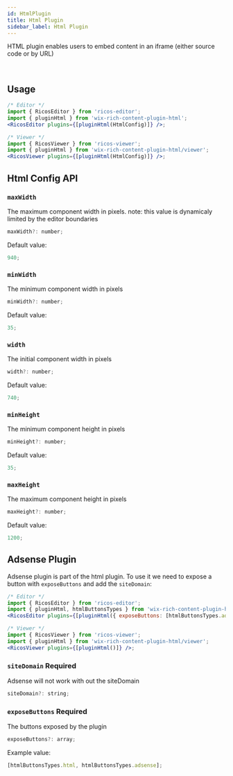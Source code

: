 ```yaml
---
id: HtmlPlugin
title: Html Plugin
sidebar_label: Html Plugin
---
```



HTML plugin enables users to embed content in an iframe (either source code or by URL)

<div className="card">
  <RicosEditorWithMobile
    content={createContent('Add an Html')}
    placeholder={'Type here!'}
    plugins={[pluginHtml()]}
  />
</div>
<br />

## Usage

```jsx
/* Editor */
import { RicosEditor } from 'ricos-editor';
import { pluginHtml } from 'wix-rich-content-plugin-html';
<RicosEditor plugins={[pluginHtml(HtmlConfig)]} />;

/* Viewer */
import { RicosViewer } from 'ricos-viewer';
import { pluginHtml } from 'wix-rich-content-plugin-html/viewer';
<RicosViewer plugins={[pluginHtml(HtmlConfig)]} />;
```

## Html Config API

### `maxWidth`

The maximum component width in pixels. note: this value is dynamicaly limited by the editor boundaries

```jsx
maxWidth?: number;
```

Default value:

```jsx
940;
```

### `minWidth`

The minimum component width in pixels

```jsx
minWidth?: number;
```

Default value:

```jsx
35;
```

### `width`

The initial component width in pixels

```jsx
width?: number;
```

Default value:

```jsx
740;
```

### `minHeight`

The minimum component height in pixels

```jsx
minHeight?: number;
```

Default value:

```jsx
35;
```

### `maxHeight`

The maximum component height in pixels

```jsx
maxHeight?: number;
```

Default value:

```jsx
1200;
```

## Adsense Plugin

Adsense plugin is part of the html plugin. To use it we need to expose a button with `exposeButtons` and add the `siteDomain`:

<div className="card">
  <RicosEditorWithMobile
    content={createContent('Add adsense')}
    placeholder={'Type here!'}
    plugins={[pluginHtml({ exposeButtons: ['adsense'], siteDomain: 'https://www.wix.com' })]}
  />
</div>

```jsx
/* Editor */
import { RicosEditor } from 'ricos-editor';
import { pluginHtml, htmlButtonsTypes } from 'wix-rich-content-plugin-html';
<RicosEditor plugins={[pluginHtml({ exposeButtons: [htmlButtonsTypes.adsense], , siteDomain: 'https://dana.wixsite.com/mysite' })]} />;

/* Viewer */
import { RicosViewer } from 'ricos-viewer';
import { pluginHtml } from 'wix-rich-content-plugin-html/viewer';
<RicosViewer plugins={[pluginHtml()]} />;
```

### `siteDomain` **Required**

Adsense will not work with out the siteDomain

```jsx
siteDomain?: string;
```

### `exposeButtons` **Required**

The buttons exposed by the plugin

```jsx
exposeButtons?: array;
```

Example value:

```jsx
[htmlButtonsTypes.html, htmlButtonsTypes.adsense];
```

<br />

